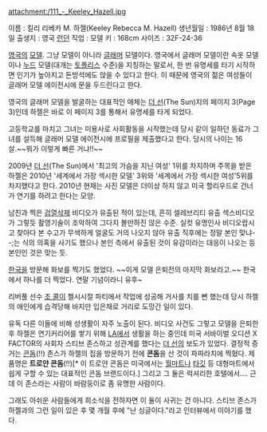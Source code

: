 attachment:/111_-_Keeley_Hazell.jpg

이름 : 킬리 리베카 M. 하젤(Keeley Rebecca M. Hazell)
생년월일 : 1986년 8월 18일
출생지 : 영국 [[런던]]
직업 : 모델
키 : 168cm
사이즈 : 32F-24-36

[[영국]]의 [[모델]]. 그냥 모델이 아니라 [[글래머]] 모델이다. 영국에서 글래머 모델이란 속옷 모델이나 [[누드]] 모델(대개는 [[토플리스]] 수준)을 지칭하는 말로서, 한 번 유명세를 타기 시작하면 인기가 높아지고 돈방석에도 앉을 수 있다고 한다. 이 때문에 영국의 젊은 여성들이 글래머 모델 에이전시에 문을 두드린다고 한다.

영국의 글래머 모델을 발굴하는 대표적인 매체는 [[더 선]](The Sun)지의 페이지 3(Page 3)인데 하젤은 바로 이 페이지 3를 통해서 유명세를 타게 되었다. 

고등학교를 마치고 그녀는 미용사로 사회활동을 시작했는데 당시 같이 일하던 동료가 그녀를 설득해 글래머 모델 에이전시에 프로필을 제출했다고 한다. 당시의 나이는 16살.~~뭐가 이렇게 빠른 거냐!!~~

2009년 [[더 선]](The Sun)에서 '최고의 가슴을 지닌 여성' 1위를 차지하며 주목을 받은 하젤은 2010년 '세계에서 가장 섹시한 모델' 3위와 '세계에서 가장 섹시한 여성'5위를 차지했다고 한다.  2010년 현재는 사진 모델은 더이상 하지 않고 미국 할리우드로 건너가 연기를 하려고 한다는 모양.

남친과 찍은 [[검열삭제]] 비디오가 유출된 적이 있는데, 흔히 셀레브리티 유출 섹스비디오가 그렇듯 촬영기술이 조악하여 그다지 볼만하진 않은 수준.  실컷 유명인사 비디오랍시고 찾아다 본 수고가 무색하게 얼굴도 거의 나오지 않아 유출 직후에는 정말 본인 맞냐--;는 식의 의혹을 사기도 했으나 본인 측에서 유출된 것이 유감이라는 대응이 나오는 등 본인인 것은 맞는 듯.

[[한국]]을 방문해 화보를 찍기도 했었다.  ~~이게 모델 은퇴전의 마지막 화보라고.~~ 한국에서 하나를 더 찍었다. 연말 기념이라니 유후~

리버풀 선수 [[조 콜]]이 첼시시절 파티에서 작업에 성공해 거사를 치를 뻔 했는데 당시 하젤의 애인에게 습격당해 바지만 입은채로 거리로 도망간 일이 있다.

유독 다른 이들에 비해 성생활이 자주 노출이 된다. 비디오 사건도 그렇고 모델을 은퇴한 후 하젤은 연기커리어를 쌓기 위해 [[LA]]에서 생활을 하는 중인데 미국 서바이벌 오디션 X FACTOR의 사회자 스티브 존스하고 성관계를 했다는 [[더 선]]의 보도가 있었다. 결정적 증거는 [[콘돔]](!!) 존스가 하젤의 집을 방문하기 전에 '''콘돔'''을 산 것이 파파라치에 찍혔다. 제품명은 '''트로얀 콘돔'''(!!)[* 이 트로얀 콘돔은 미국에서는 [[월마트]]나 [[타깃]] 등 대형마트에서 쉽게 구할 수 있는 대표적인 콘돔 브랜드이다.] 그리고 그 둘은 럭셔리한 호텔에서....
근데 이 존스라는 사람이 바람둥이로 좀 유명한 사람이다.

그래도 아쉬운 사람들에게 희소식을 전하자면 이 둘이 사귀는 건 아니다. 스티브 존스가 하젤과의 그런 일이 있은 후 몇 개월 후에 "난 싱글이다."라고 인터뷰에서 이야기를 했다. 
